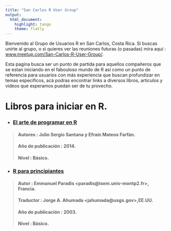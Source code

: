 ```yaml
---
title: "San Carlos R User Group"
output: 
  html_document: 
    highlight: tango
    theme: flatly
---
```

Bienvenido al Grupo de Usuarios R en San Carlos, Costa Rica. Si buscas unirte
al grupo, o si quieres ver las reuniones futuras (o pasadas) mira aquí :
[www.meetup.com/San-Carlos-R-User-Group/](http://www.meetup.com/San-Carlos-R-User-Group/). 

Esta pagina busca ser un punto de partida para aquellos compañeros que se estan iniciando en el fabouloso mundo de R así como un punto de referencia para usuarios con más experiencia que buscan profundizar en temas especificos, acá podras encontrar links a diversos libros, articulos y videos que esperamos puedan ser de tu provecho.

# Libros para iniciar en R.

+ ### [El arte de programar en R](ftp://cran.r-project.org/pub/R/doc/contrib/Santana_El_arte_de_programar_en_R.pdf)

> #### Autores : Julio Sergio Santana y Efraín Mateos Farfán.
#### Año de publicación : 2014.
#### Nivel : Básico.

+ ### [R para principiantes](ftp://cran.r-project.org/pub/R/doc/contrib/rdebuts_es.pdf)

> #### Autor : Emmanuel Paradis \<paradis@isem.univ-montp2.fr\>, Francia.
#### Traductor : Jorge A. Ahumada \<jahumada@usgs.gov\>,EE.UU.
#### Año de publicación : 2003.
#### Nivel : Básico.


